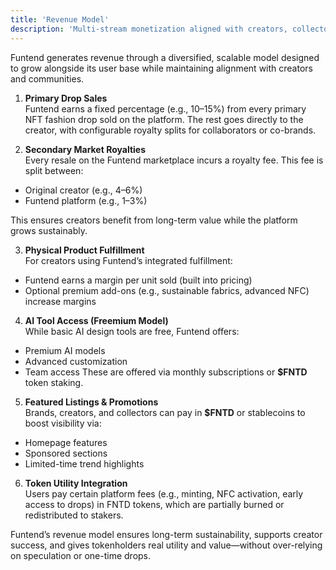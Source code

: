 ```yaml
---
title: 'Revenue Model'
description: 'Multi-stream monetization aligned with creators, collectors, and platform growth'
---
```


Funtend generates revenue through a diversified, scalable model designed to grow alongside its user base while maintaining alignment with creators and communities.

1. **Primary Drop Sales** \
  Funtend earns a fixed percentage (e.g., 10–15%) from every primary NFT fashion drop sold on the platform. The rest goes directly to the creator, with configurable royalty splits for collaborators or co-brands.

2. **Secondary Market Royalties** \
  Every resale on the Funtend marketplace incurs a royalty fee. This fee is split between:
  - Original creator (e.g., 4–6%)
  - Funtend platform (e.g., 1–3%)

  This ensures creators benefit from long-term value while the platform grows sustainably.

3. **Physical Product Fulfillment** \
  For creators using Funtend’s integrated fulfillment:
  - Funtend earns a margin per unit sold (built into pricing)
  - Optional premium add-ons (e.g., sustainable fabrics, advanced NFC) increase margins

4. **AI Tool Access (Freemium Model)** \
  While basic AI design tools are free, Funtend offers:
  - Premium AI models
  - Advanced customization
  - Team access
    These are offered via monthly subscriptions or **$FNTD** token staking.

5. **Featured Listings & Promotions** \
  Brands, creators, and collectors can pay in **$FNTD** or stablecoins to boost visibility via:
  - Homepage features
  - Sponsored sections
  - Limited-time trend highlights

6. **Token Utility Integration** \
  Users pay certain platform fees (e.g., minting, NFC activation, early access to drops) in FNTD tokens, which are partially burned or redistributed to stakers.

Funtend’s revenue model ensures long-term sustainability, supports creator success, and gives tokenholders real utility and value—without over-relying on speculation or one-time drops.
